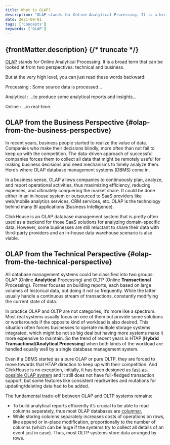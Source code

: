```yaml
---
title: What is OLAP?
description: "OLAP stands for Online Analytical Processing. It is a broad term that can be looked at from two perspectives: technical and business."
date: 2021-09-01
tags: ['Concepts']
keywords: ['OLAP']
---
```


{frontMatter.description}
{/* truncate */}
---

[OLAP](https://en.wikipedia.org/wiki/Online_analytical_processing) stands for Online Analytical Processing. It is a broad term that can be looked at from two perspectives: technical and business. 

But at the very high level, you can just read these words backward:

Processing
:   Some source data is processed…

Analytical
:   …to produce some analytical reports and insights…

Online
:   …in real-time.

## OLAP from the Business Perspective {#olap-from-the-business-perspective}

In recent years, business people started to realize the value of data. Companies who make their decisions blindly, more often than not fail to keep up with the competition. The data-driven approach of successful companies forces them to collect all data that might be remotely useful for making business decisions and need mechanisms to timely analyze them. Here’s where OLAP database management systems (DBMS) come in.

In a business sense, OLAP allows companies to continuously plan, analyze, and report operational activities, thus maximizing efficiency, reducing expenses, and ultimately conquering the market share. It could be done either in an in-house system or outsourced to SaaS providers like web/mobile analytics services, CRM services, etc. OLAP is the technology behind many BI applications (Business Intelligence).

ClickHouse is an OLAP database management system that is pretty often used as a backend for those SaaS solutions for analyzing domain-specific data. However, some businesses are still reluctant to share their data with third-party providers and an in-house data warehouse scenario is also viable.

## OLAP from the Technical Perspective {#olap-from-the-technical-perspective}

All database management systems could be classified into two groups: OLAP (Online **Analytical** Processing) and OLTP (Online **Transactional** Processing). Former focuses on building reports, each based on large volumes of historical data, but doing it not so frequently. While the latter usually handle a continuous stream of transactions, constantly modifying the current state of data.

In practice OLAP and OLTP are not categories, it’s more like a spectrum. Most real systems usually focus on one of them but provide some solutions or workarounds if the opposite kind of workload is also desired. This situation often forces businesses to operate multiple storage systems integrated, which might be not so big deal but having more systems make it more expensive to maintain. So the trend of recent years is HTAP (**Hybrid Transactional/Analytical Processing**) when both kinds of the workload are handled equally well by a single database management system.

Even if a DBMS started as a pure OLAP or pure OLTP, they are forced to move towards that HTAP direction to keep up with their competition. And ClickHouse is no exception, initially, it has been designed as [fast-as-possible OLAP system](https://clickhouse.com/docs/en/faq/general/why-clickhouse-is-so-fast) and it still does not have full-fledged transaction support, but some features like consistent read/writes and mutations for updating/deleting data had to be added.

The fundamental trade-off between OLAP and OLTP systems remains:

- To build analytical reports efficiently it’s crucial to be able to read columns separately, thus most OLAP databases are [columnar](https://clickhouse.com/docs/en/faq/general/columnar-database),
- While storing columns separately increases costs of operations on rows, like append or in-place modification, proportionally to the number of columns (which can be huge if the systems try to collect all details of an event just in case). Thus, most OLTP systems store data arranged by rows.
